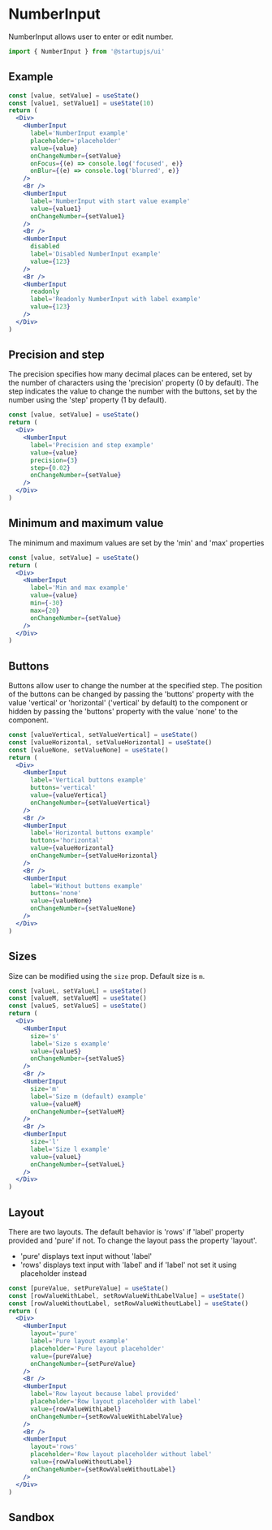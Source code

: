 
# NumberInput

NumberInput allows user to enter or edit number.

```jsx
import { NumberInput } from '@startupjs/ui'
```

## Example

```jsx example
const [value, setValue] = useState()
const [value1, setValue1] = useState(10)
return (
  <Div>
    <NumberInput
      label='NumberInput example'
      placeholder='placeholder'
      value={value}
      onChangeNumber={setValue}
      onFocus={(e) => console.log('focused', e)}
      onBlur={(e) => console.log('blurred', e)}
    />
    <Br />
    <NumberInput
      label='NumberInput with start value example'
      value={value1}
      onChangeNumber={setValue1}
    />
    <Br />
    <NumberInput
      disabled
      label='Disabled NumberInput example'
      value={123}
    />
    <Br />
    <NumberInput
      readonly
      label='Readonly NumberInput with label example'
      value={123}
    />
  </Div>
)
```

## Precision and step

The precision specifies how many decimal places can be entered, set by the number of characters using the 'precision' property (0 by default). The step indicates the value to change the number with the buttons, set by the number using the 'step' property (1 by default).

```jsx example
const [value, setValue] = useState()
return (
  <Div>
    <NumberInput
      label='Precision and step example'
      value={value}
      precision={3}
      step={0.02}
      onChangeNumber={setValue}
    />
  </Div>
)
```

## Minimum and maximum value

The minimum and maximum values are set by the 'min' and 'max' properties

```jsx example
const [value, setValue] = useState()
return (
  <Div>
    <NumberInput
      label='Min and max example'
      value={value}
      min={-30}
      max={20}
      onChangeNumber={setValue}
    />
  </Div>
)
```

## Buttons

Buttons allow user to change the number at the specified step. The position of the buttons can be changed by passing the 'buttons' property with the value 'vertical' or 'horizontal' ('vertical' by default) to the component or hidden by passing the 'buttons' property with the value 'none' to the component.

```jsx example
const [valueVertical, setValueVertical] = useState()
const [valueHorizontal, setValueHorizontal] = useState()
const [valueNone, setValueNone] = useState()
return (
  <Div>
    <NumberInput
      label='Vertical buttons example'
      buttons='vertical'
      value={valueVertical}
      onChangeNumber={setValueVertical}
    />
    <Br />
    <NumberInput
      label='Horizontal buttons example'
      buttons='horizontal'
      value={valueHorizontal}
      onChangeNumber={setValueHorizontal}
    />
    <Br />
    <NumberInput
      label='Without buttons example'
      buttons='none'
      value={valueNone}
      onChangeNumber={setValueNone}
    />
  </Div>
)
```

## Sizes

Size can be modified using the `size` prop. Default size is `m`.

```jsx example
const [valueL, setValueL] = useState()
const [valueM, setValueM] = useState()
const [valueS, setValueS] = useState()
return (
  <Div>
    <NumberInput
      size='s'
      label='Size s example'
      value={valueS}
      onChangeNumber={setValueS}
    />
    <Br />
    <NumberInput
      size='m'
      label='Size m (default) example'
      value={valueM}
      onChangeNumber={setValueM}
    />
    <Br />
    <NumberInput
      size='l'
      label='Size l example'
      value={valueL}
      onChangeNumber={setValueL}
    />
  </Div>
)
```

## Layout

There are two layouts. The default behavior is 'rows' if 'label' property provided and 'pure' if not. To change the layout pass the property 'layout'.

- 'pure' displays text input without 'label'
- 'rows' displays text input with 'label' and if 'label' not set it using placeholder instead

```jsx example
const [pureValue, setPureValue] = useState()
const [rowValueWithLabel, setRowValueWithLabelValue] = useState()
const [rowValueWithoutLabel, setRowValueWithoutLabel] = useState()
return (
  <Div>
    <NumberInput
      layout='pure'
      label='Pure layout example'
      placeholder='Pure layout placeholder'
      value={pureValue}
      onChangeNumber={setPureValue}
    />
    <Br />
    <NumberInput
      label='Row layout because label provided'
      placeholder='Row layout placeholder with label'
      value={rowValueWithLabel}
      onChangeNumber={setRowValueWithLabelValue}
    />
    <Br />
    <NumberInput
      layout='rows'
      placeholder='Row layout placeholder without label'
      value={rowValueWithoutLabel}
      onChangeNumber={setRowValueWithoutLabel}
    />
  </Div>
)
```

## Sandbox

<Sandbox Component={NumberInput} />

